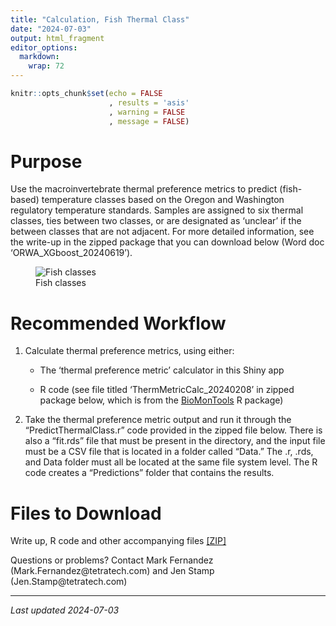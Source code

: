 ```yaml
---
title: "Calculation, Fish Thermal Class"
date: "2024-07-03"
output: html_fragment
editor_options: 
  markdown: 
    wrap: 72
---
```


```r
knitr::opts_chunk$set(echo = FALSE
                      , results = 'asis'
                      , warning = FALSE
                      , message = FALSE)
```

# Purpose

Use the macroinvertebrate thermal preference metrics to predict (fish-based)
temperature classes based on the Oregon and Washington regulatory temperature
standards. Samples are assigned to six thermal classes, ties between two 
classes, or are designated as ‘unclear’ if the  between classes that are not
adjacent. For more detailed information, see the write-up in the zipped package 
that you can download below (Word doc ‘ORWA_XGboost_20240619’).

![Fish classes](images/FishThermalClasses.jpg)

# Recommended Workflow

1. Calculate thermal preference metrics, using either:

    +	The ‘thermal preference metric’ calculator in this Shiny app

    +	R code (see file titled ‘ThermMetricCalc_20240208’ in zipped package below, 
which is from the <a href="https://github.com/leppott/BioMonTools" target="_blank">BioMonTools</a> R package)  

2. Take the thermal preference metric output and run it through the
“PredictThermalClass.r” code provided in the zipped file below. There is also a
“fit.rds” file that must be present in the directory, and the input file must 
be a CSV file that is located in a folder called “Data.” The .r, .rds, and Data
folder must all be located at the same file system level. The R code creates a
“Predictions” folder that contains the results.

# Files to Download
Write up, R code and other accompanying files
[[ZIP]](links/FishThermalClass_20240619.zip)

Questions or problems? Contact Mark Fernandez (Mark.Fernandez@tetratech.com) 
and Jen Stamp (Jen.Stamp@tetratech.com)


---

*Last updated 2024-07-03*
